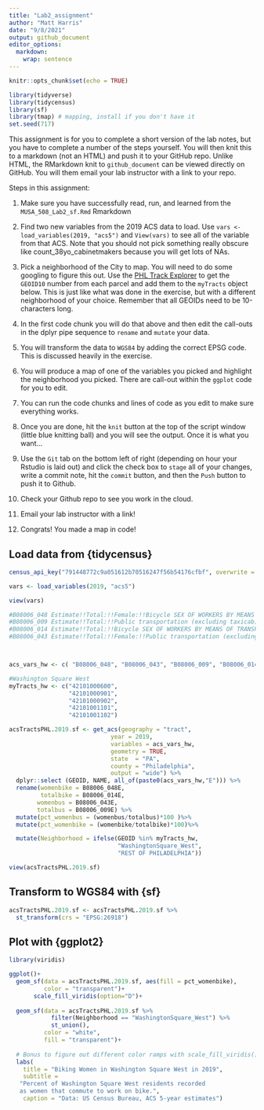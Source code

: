 ```yaml
---
title: "Lab2_assignment"
author: "Matt Harris"
date: "9/8/2021"
output: github_document
editor_options: 
  markdown: 
    wrap: sentence
---
```


```r
knitr::opts_chunk$set(echo = TRUE)
```

```r
library(tidyverse)
library(tidycensus)
library(sf)
library(tmap) # mapping, install if you don't have it
set.seed(717)
```

This assignment is for you to complete a short version of the lab notes, but you have to complete a number of the steps yourself.
You will then knit this to a markdown (not an HTML) and push it to your GitHub repo.
Unlike HTML, the RMarkdown knit to `github_document` can be viewed directly on GitHub.
You will them email your lab instructor with a link to your repo.

Steps in this assignment:

1.  Make sure you have successfully read, run, and learned from the `MUSA_508_Lab2_sf.Rmd` Rmarkdown

2.  Find two new variables from the 2019 ACS data to load.
    Use `vars <- load_variables(2019, "acs5")` and `View(vars)` to see all of the variable from that ACS.
    Note that you should not pick something really obscure like count_38yo_cabinetmakers because you will get lots of NAs.

3.  Pick a neighborhood of the City to map.
    You will need to do some googling to figure this out.
    Use the [PHL Track Explorer](https://data-phl.opendata.arcgis.com/datasets/census-tracts-2010/explore?location=40.002759%2C-75.119097%2C11.91) to get the `GEOID10` number from each parcel and add them to the `myTracts` object below.
    This is just like what was done in the exercise, but with a different neighborhood of your choice.
    Remember that all GEOIDs need to be 10-characters long.

4.  In the first code chunk you will do that above and then edit the call-outs in the dplyr pipe sequence to `rename` and `mutate` your data.

5.  You will transform the data to `WGS84` by adding the correct EPSG code.
    This is discussed heavily in the exercise.

6.  You will produce a map of one of the variables you picked and highlight the neighborhood you picked.
    There are call-out within the `ggplot` code for you to edit.

7.  You can run the code chunks and lines of code as you edit to make sure everything works.

8.  Once you are done, hit the `knit` button at the top of the script window (little blue knitting ball) and you will see the output.
    Once it is what you want...

9.  Use the `Git` tab on the bottom left of right (depending on hour your Rstudio is laid out) and click the check box to `stage` all of your changes, write a commit note, hit the `commit` button, and then the `Push` button to push it to Github.

10. Check your Github repo to see you work in the cloud.

11. Email your lab instructor with a link!

12. Congrats!
    You made a map in code!

## Load data from {tidycensus}

```r

census_api_key("791448772c9a051612b70516247f56b54176cfbf", overwrite = TRUE)

vars <- load_variables(2019, "acs5")

view(vars)

#B08006_048 Estimate!!Total:!!Female:!!Bicycle SEX OF WORKERS BY MEANS OF TRANSPORTATION TO WORK
#B08006_009 Estimate!!Total:!!Public transportation (excluding taxicab):!!Bus SEX OF WORKERS BY MEANS OF TRANSPORTATION TO WORK
#B08006_014 Estimate!!Total:!!Bicycle SEX OF WORKERS BY MEANS OF TRANSPORTATION TO WORK
#B08006_043 Estimate!!Total:!!Female:!!Public transportation (excluding taxicab):!!Bus SEX OF WORKERS BY MEANS OF TRANSPORTATION TO Work



acs_vars_hw <- c( "B08006_048", "B08006_043", "B08006_009", "B08006_014") 

#Washington Square West
myTracts_hw <- c("42101000600", 
                 "42101000901",
                 "42101000902",
                 "42101001101",
                 "42101001102")

acsTractsPHL.2019.sf <- get_acs(geography = "tract",
                             year = 2019,
                             variables = acs_vars_hw,
                             geometry = TRUE,
                             state  = "PA",
                             county = "Philadelphia",
                             output = "wide") %>%
  dplyr::select (GEOID, NAME, all_of(paste0(acs_vars_hw,"E"))) %>%
  rename(womenbike = B08006_048E,
         totalbike = B08006_014E,
        womenbus = B08006_043E,
        totalbus = B08006_009E) %>%
  mutate(pct_womenbus = (womenbus/totalbus)*100 )%>%
  mutate(pct_womenbike = (womenbike/totalbike)*100)%>%

  mutate(Neighborhood = ifelse(GEOID %in% myTracts_hw,
                               "WashingtonSquare_West",
                               "REST OF PHILADELPHIA"))

view(acsTractsPHL.2019.sf)
```

## Transform to WGS84 with {sf}

```r
acsTractsPHL.2019.sf <- acsTractsPHL.2019.sf %>% 
  st_transform(crs = "EPSG:26918")
```

## Plot with {ggplot2}

```r
library(viridis)

ggplot()+
  geom_sf(data = acsTractsPHL.2019.sf, aes(fill = pct_womenbike),
          color = "transparent")+
       scale_fill_viridis(option="D")+
         
  geom_sf(data = acsTractsPHL.2019.sf %>%
            filter(Neighborhood == "WashingtonSquare_West") %>%
            st_union(),
          color = "white",
          fill = "transparent")+
        
  # Bonus to figure out different color ramps with scale_fill_viridis()
  labs(
    title = "Biking Women in Washington Square West in 2019",
    subtitle = 
   "Percent of Washington Square West residents recorded
   as women that commute to work on bike.",
    caption = "Data: US Census Bureau, ACS 5-year estimates")



  

```
